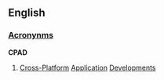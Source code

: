 ==English==
===[[Wiktionary:List of acronyms and abbreviations|Acronynms]]===
'''CPAD'''
# [[Cross-Platform]] [[Application]] [[Development]]s